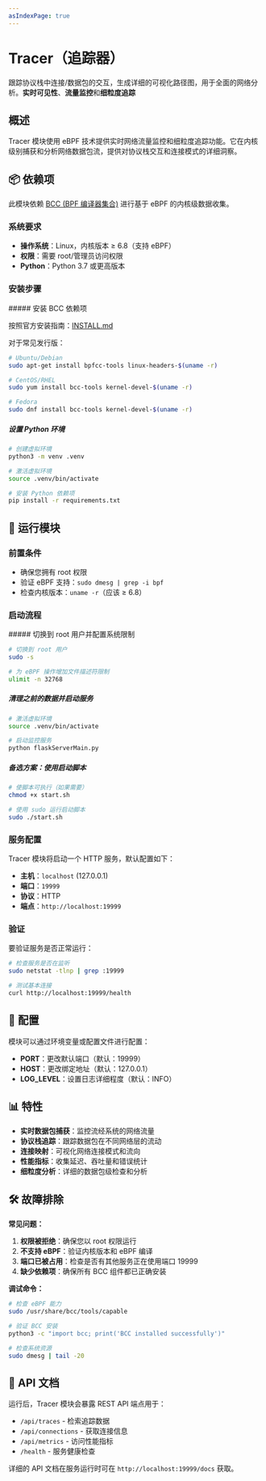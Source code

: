 ```yaml
---
asIndexPage: true
---
```


# Tracer（追踪器）


跟踪协议栈中连接/数据包的交互，生成详细的可视化路径图，用于全面的网络分析。**实时可见性**、**流量监控**和**细粒度追踪**

## 概述

Tracer 模块使用 eBPF 技术提供实时网络流量监控和细粒度追踪功能。它在内核级别捕获和分析网络数据包流，提供对协议栈交互和连接模式的详细洞察。

## 📦 依赖项

此模块依赖 [BCC (BPF 编译器集合)](https://github.com/iovisor/bcc) 进行基于 eBPF 的内核级数据收集。

### 系统要求

- **操作系统**：Linux，内核版本 ≥ 6.8（支持 eBPF）
- **权限**：需要 root/管理员访问权限
- **Python**：Python 3.7 或更高版本

### 安装步骤
<Steps>
##### 安装 BCC 依赖项

   按照官方安装指南：[INSTALL.md](https://github.com/iovisor/bcc/blob/master/INSTALL.md)

   对于常见发行版：

   ```bash
   # Ubuntu/Debian
   sudo apt-get install bpfcc-tools linux-headers-$(uname -r)
   
   # CentOS/RHEL
   sudo yum install bcc-tools kernel-devel-$(uname -r)
   
   # Fedora
   sudo dnf install bcc-tools kernel-devel-$(uname -r)
   ```

##### 设置 Python 环境

   ```bash
   # 创建虚拟环境
   python3 -m venv .venv
   
   # 激活虚拟环境
   source .venv/bin/activate
   
   # 安装 Python 依赖项
   pip install -r requirements.txt
   ```
</Steps>

## 🚀 运行模块

### 前置条件

- 确保您拥有 root 权限
- 验证 eBPF 支持：`sudo dmesg | grep -i bpf`
- 检查内核版本：`uname -r`（应该 ≥ 6.8）

### 启动流程
<Steps>
##### 切换到 root 用户并配置系统限制

   ```bash
   # 切换到 root 用户
   sudo -s
   
   # 为 eBPF 操作增加文件描述符限制
   ulimit -n 32768
   ```

##### 清理之前的数据并启动服务

   ```bash
   # 激活虚拟环境
   source .venv/bin/activate
   
   # 启动监控服务
   python flaskServerMain.py
   ```

##### 备选方案：使用启动脚本

   ```bash
   # 使脚本可执行（如果需要）
   chmod +x start.sh

   # 使用 sudo 运行启动脚本
   sudo ./start.sh
   ```
</Steps>

### 服务配置

Tracer 模块将启动一个 HTTP 服务，默认配置如下：

- **主机**：`localhost` (127.0.0.1)
- **端口**：`19999`
- **协议**：HTTP
- **端点**：`http://localhost:19999`

### 验证

要验证服务是否正常运行：

```bash
# 检查服务是否在监听
sudo netstat -tlnp | grep :19999

# 测试基本连接
curl http://localhost:19999/health
```

## 🔧 配置

模块可以通过环境变量或配置文件进行配置：

- **PORT**：更改默认端口（默认：19999）
- **HOST**：更改绑定地址（默认：127.0.0.1）
- **LOG_LEVEL**：设置日志详细程度（默认：INFO）

## 📊 特性

- **实时数据包捕获**：监控流经系统的网络流量
- **协议栈追踪**：跟踪数据包在不同网络层的流动
- **连接映射**：可视化网络连接模式和流向
- **性能指标**：收集延迟、吞吐量和错误统计
- **细粒度分析**：详细的数据包级检查和分析

## 🛠️ 故障排除

**常见问题：**

1. **权限被拒绝**：确保您以 root 权限运行
2. **不支持 eBPF**：验证内核版本和 eBPF 编译
3. **端口已被占用**：检查是否有其他服务正在使用端口 19999
4. **缺少依赖项**：确保所有 BCC 组件都已正确安装

**调试命令：**

```bash
# 检查 eBPF 能力
sudo /usr/share/bcc/tools/capable

# 验证 BCC 安装
python3 -c "import bcc; print('BCC installed successfully')"

# 检查系统资源
sudo dmesg | tail -20
```

## 📝 API 文档

运行后，Tracer 模块会暴露 REST API 端点用于：

- `/api/traces` - 检索追踪数据
- `/api/connections` - 获取连接信息  
- `/api/metrics` - 访问性能指标
- `/health` - 服务健康检查

详细的 API 文档在服务运行时可在 `http://localhost:19999/docs` 获取。